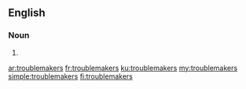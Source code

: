 {{also|trouble makers}}
==English==

===Noun===
{{head|en|noun plural form}}

# {{plural of|troublemaker|lang=en}}

[[ar:troublemakers]]
[[fr:troublemakers]]
[[ku:troublemakers]]
[[my:troublemakers]]
[[simple:troublemakers]]
[[fi:troublemakers]]